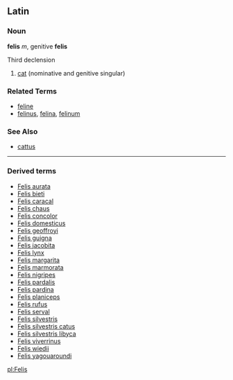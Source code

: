 ==Latin==
===Noun===
'''felis''' ''m'', genitive '''felis'''

Third declension

# [[cat]] (nominative and genitive singular)

===Related Terms===
*[[feline]]
*[[felinus]], [[felina]], [[felinum]]

===See Also===
*[[cattus]]
----
{{Taxonomy|Genus|[[Felis]]|(in the [[Subfamily]] ''[[Felinae]]'') about 30 [[species]] of small [[cat]]s}}
{{Wikipedia}}
===Derived terms===
*[[Felis aurata]]
*[[Felis bieti]]
*[[Felis caracal]]
*[[Felis chaus]]
*[[Felis concolor]]
*[[Felis domesticus]]
*[[Felis geoffroyi]]
*[[Felis guigna]]
*[[Felis jacobita]]
*[[Felis lynx]]
*[[Felis margarita]]
*[[Felis marmorata]]
*[[Felis nigripes]]
*[[Felis pardalis]]
*[[Felis pardina]]
*[[Felis planiceps]]
*[[Felis rufus]]
*[[Felis serval]]
*[[Felis silvestris]]
*[[Felis silvestris catus]]
*[[Felis silvestris libyca]]
*[[Felis viverrinus]]
*[[Felis wiedii]]
*[[Felis yagouaroundi]]

[[pl:Felis]]